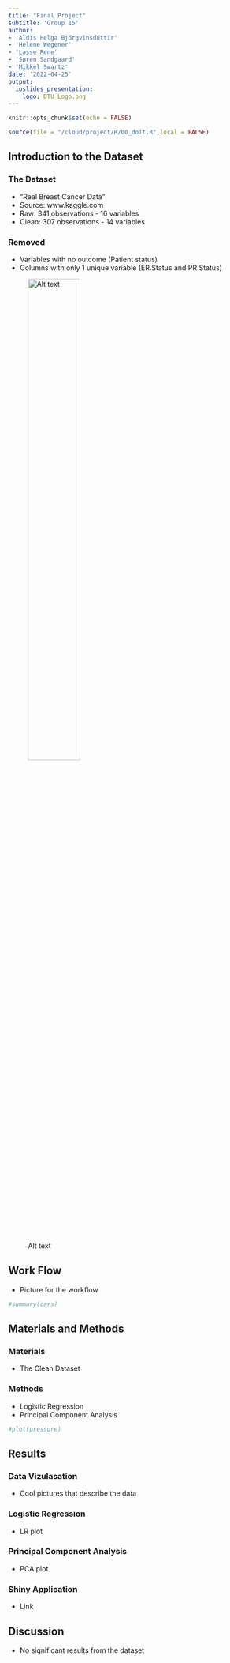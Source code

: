 ```yaml
---
title: "Final Project"
subtitle: 'Group 15'
author: 
- 'Aldís Helga Björgvinsdóttir'
- 'Helene Wegener'
- 'Lasse Rene'
- 'Søren Sandgaard'
- 'Mikkel Swartz'
date: '2022-04-25'
output:
  ioslides_presentation:
    logo: DTU_Logo.png
---
```


```r
knitr::opts_chunk$set(echo = FALSE)
```

```r
source(file = "/cloud/project/R/00_doit.R",local = FALSE)
```


## Introduction to the Dataset

### The Dataset
-   "Real Breast Cancer Data"
-   Source: www.kaggle.com
-   Raw: 341 observations - 16 variables
-   Clean: 307 observations - 14 variables

### Removed
-   Variables with no outcome (Patient status)
-   Columns with only 1 unique variable (ER.Status and PR.Status)


![Alt text](/cloud/project/R/Playground_Documents/testsave.png){width=50%}

## Work Flow
- Picture for the workflow

```r
#summary(cars)
```

## Materials and Methods

### Materials
- The Clean Dataset

### Methods
- Logistic Regression
- Principal Component Analysis

```r
#plot(pressure)
```

## Results

### Data Vizulasation
- Cool pictures that describe the data

### Logistic Regression
- LR plot


### Principal Component Analysis
- PCA plot

### Shiny Application
- Link

## Discussion
- No significant results from the dataset


